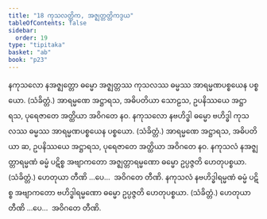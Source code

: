 ```yaml
---
title: "18 ကုသလတ္တိက, အဇ္ဈတ္တတ္တိကဒွယ"
tableOfContents: false
sidebar:
  order: 19
type: "tipitaka"
basket: "ab"
book: "p23"
---
```



<DynamicBreadcrumb />

<Division number="23" book="p23" e="ch" v="40" p="410">

<Paragraph number="76" book="p23">
နကုသလော နအဇ္ဈတ္တော ဓမ္မော အဇ္ဈတ္တဿ ကုသလဿ ဓမ္မဿ အာရမ္မဏပစ္စယေန ပစ္စယော. (သံခိတ္တံ.) အာရမ္မဏေ အဋ္ဌာရသ, အဓိပတိယာ သောဠသ, ဥပနိဿယေ အဋ္ဌာရသ, ပုရေဇာတေ အတ္ထိယာ အဝိဂတေ နဝ.
</Paragraph>

<Paragraph number="77" book="p23">
နကုသလော နဗဟိဒ္ဓါ ဓမ္မော ဗဟိဒ္ဓါ ကုသလဿ ဓမ္မဿ အာရမ္မဏပစ္စယေန ပစ္စယော. (သံခိတ္တံ.) အာရမ္မဏေ အဋ္ဌာရသ, အဓိပတိယာ ဆ, ဥပနိဿယေ အဋ္ဌာရသ, ပုရေဇာတေ အတ္ထိယာ အဝိဂတေ နဝ.
</Paragraph>

</Division>
<Division number="24" book="p23" e="ch" v="40" p="410">

<Paragraph number="78" book="p23">
နကုသလံ နအဇ္ဈတ္တာရမ္မဏံ ဓမ္မံ ပဋိစ္စ အဗျာကတော အဇ္ဈတ္တာရမ္မဏော ဓမ္မော ဥပ္ပဇ္ဇတိ ဟေတုပစ္စယာ. (သံခိတ္တံ.) ဟေတုယာ တီဏိ …ပေ…  အဝိဂတေ တီဏိ.
</Paragraph>

<Paragraph number="79" book="p23">
နကုသလံ နဗဟိဒ္ဓါရမ္မဏံ ဓမ္မံ ပဋိစ္စ အဗျာကတော ဗဟိဒ္ဓါရမ္မဏော ဓမ္မော ဥပ္ပဇ္ဇတိ ဟေတုပစ္စယာ. (သံခိတ္တံ.) ဟေတုယာ တီဏိ …ပေ…  အဝိဂတေ တီဏိ.
</Paragraph>
</Division>